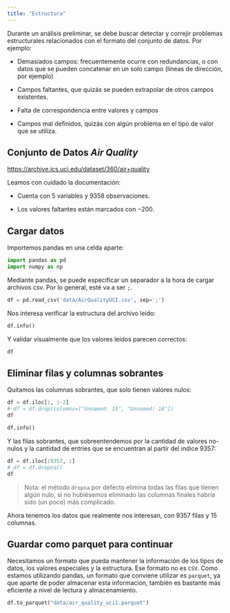 ```yaml
---
title: "Estructura"
---
```


Durante un análisis preliminar, se debe buscar detectar y correjir problemas estructurales relacionados con el formato del conjunto de datos. Por ejemplo:

-   Demasiados campos: frecuentemente ocurre con redundancias, o con datos que se pueden concatenar en un solo campo (líneas de dirección, por ejemplo)

-   Campos faltantes, que quizás se pueden extrapolar de otros campos existentes.

-   Falta de correspondencia entre valores y campos

-   Campos mal definidos, quizás con algún problema en el tipo de valor que se utiliza. 

## Conjunto de Datos *Air Quality*

<https://archive.ics.uci.edu/dataset/360/air+quality>

Leamos con cuidado la documentación:

-   Cuenta con $5$ variables y $9358$ observaciones.

-   Los valores faltantes están marcados con $-200$.

## Cargar datos

Importemos pandas en una celda aparte:

```python
import pandas as pd
import numpy as np
```

Mediante pandas, se puede especificar un separador a la hora de cargar archivos csv. Por lo general, esté va a ser `;`.

```python
df = pd.read_csv('data/AirQualityUCI.csv', sep=';')
```

Nos interesa verificar la estructura del archivo leído:

```python
df.info()
```

Y validar visualmente que los valores leídos parecen correctos:

```python
df
```

## Eliminar filas y columnas sobrantes

Quitamos las columnas sobrantes, que solo tienen valores nulos:

```python
df = df.iloc[:, :-2]
# df = df.drop(columns=["Unnamed: 15", "Unnamed: 16"])
df
```

```python
df.info()
```

Y las filas sobrantes, que sobreentendemos por la cantidad de valores no-nulos y la cantidad de entries que se encuentran al partir del indice 9357:

```python
df = df.iloc[:9357, :]
# df = df.dropna()
df
```

> Nota: el método `dropna` por defecto elimina todas las filas que tienen algún nulo, si no hubiésemos eliminado las columnas finales habría sido (un poco) más complicado.

Ahora tenemos los datos que realmente nos interesan, con $9357$ filas y $15$ columnas.

## Guardar como parquet para continuar

Necesitamos un formato que pueda mantener la información de los tipos de datos, los valores especiales y la estructura. Ese formato no es `CSV`. Como estamos utilizando pandas, un formato que conviene utilizar es `parquet`, ya que aparte de poder almacenar esta información, también es bastante más eficiente a nivel de lectura y almacenamiento.

```python
df.to_parquet("data/air_quality_uci1.parquet")
```